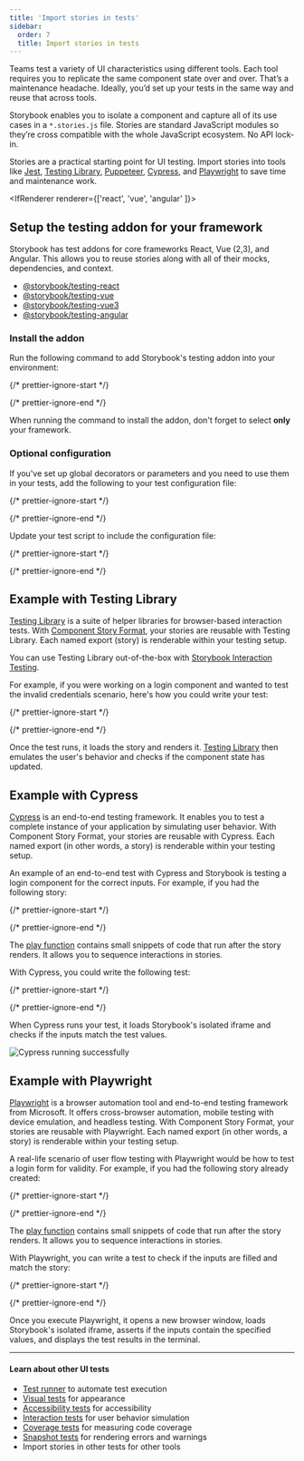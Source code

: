 ```yaml
---
title: 'Import stories in tests'
sidebar:
  order: 7
  title: Import stories in tests
---
```


Teams test a variety of UI characteristics using different tools. Each tool requires you to replicate the same component state over and over. That’s a maintenance headache. Ideally, you’d set up your tests in the same way and reuse that across tools.

Storybook enables you to isolate a component and capture all of its use cases in a `*.stories.js` file. Stories are standard JavaScript modules so they’re cross compatible with the whole JavaScript ecosystem. No API lock-in.

Stories are a practical starting point for UI testing. Import stories into tools like [Jest](https://jestjs.io/), [Testing Library](https://testing-library.com/), [Puppeteer](https://pptr.dev/), [Cypress](https://www.cypress.io/), and [Playwright](https://playwright.dev/) to save time and maintenance work.

<IfRenderer renderer={['react', 'vue', 'angular' ]}>

## Setup the testing addon for your framework

Storybook has test addons for core frameworks React, Vue (2,3), and Angular. This allows you to reuse stories along with all of their mocks, dependencies, and context.

* [@storybook/testing-react](https://storybook.js.org/addons/@storybook/testing-react)
* [@storybook/testing-vue](https://storybook.js.org/addons/@storybook/testing-vue)
* [@storybook/testing-vue3](https://storybook.js.org/addons/@storybook/testing-vue3)
* [@storybook/testing-angular](https://storybook.js.org/addons/@storybook/testing-angular)

### Install the addon

Run the following command to add Storybook's testing addon into your environment:

{/* prettier-ignore-start */}

<CodeSnippets path="storybook-testing-addon-install.md" />

{/* prettier-ignore-end */}

<Callout variant="info" icon="💡">

  When running the command to install the addon, don't forget to select **only** your framework.

</Callout>

### Optional configuration

If you've set up global decorators or parameters and you need to use them in your tests, add the following to your test configuration file:

{/* prettier-ignore-start */}

<CodeSnippets path="storybook-testing-addon-optional-config.md" />

{/* prettier-ignore-end */}

Update your test script to include the configuration file:

{/* prettier-ignore-start */}

<CodeSnippets path="storybook-testing-addon-optional-config-scripts.md" />

{/* prettier-ignore-end */}

## Example with Testing Library

[Testing Library](https://testing-library.com/) is a suite of helper libraries for browser-based interaction tests. With [Component Story Format](../api/stories/csf.mdx), your stories are reusable with Testing Library. Each named export (story) is renderable within your testing setup.

<Callout variant="info" icon="💡">

  You can use Testing Library out-of-the-box with [Storybook Interaction Testing](./interaction-testing.mdx).

</Callout>

For example, if you were working on a login component and wanted to test the invalid credentials scenario, here's how you could write your test:

{/* prettier-ignore-start */}

<CodeSnippets path="component-test-with-testing-library.md" />

{/* prettier-ignore-end */}

Once the test runs, it loads the story and renders it. [Testing Library](https://testing-library.com/) then emulates the user's behavior and checks if the component state has updated.


</IfRenderer>

## Example with Cypress

[Cypress](https://www.cypress.io/) is an end-to-end testing framework. It enables you to test a complete instance of your application by simulating user behavior. With Component Story Format, your stories are reusable with Cypress. Each named export (in other words, a story) is renderable within your testing setup.

An example of an end-to-end test with Cypress and Storybook is testing a login component for the correct inputs. For example, if you had the following story:

{/* prettier-ignore-start */}

<CodeSnippets path="login-form-with-play-function.md" />

{/* prettier-ignore-end */}

<Callout variant="info" icon="💡">

  The [play function](../writing-stories/play-function.mdx) contains small snippets of code that run after the story renders. It allows you to sequence interactions in stories.

</Callout>

With Cypress, you could write the following test:

{/* prettier-ignore-start */}

<CodeSnippets path="component-cypress-test.md" />

{/* prettier-ignore-end */}

When Cypress runs your test, it loads Storybook's isolated iframe and checks if the inputs match the test values.

![Cypress running successfully](../_assets/writing-tests/cypress-success-run-tests-optimized.png)

## Example with Playwright

[Playwright](https://playwright.dev/) is a browser automation tool and end-to-end testing framework from Microsoft. It offers cross-browser automation, mobile testing with device emulation, and headless testing. With Component Story Format, your stories are reusable with Playwright. Each named export (in other words, a story) is renderable within your testing setup.

A real-life scenario of user flow testing with Playwright would be how to test a login form for validity. For example, if you had the following story already created:

{/* prettier-ignore-start */}

<CodeSnippets path="login-form-with-play-function.md" />

{/* prettier-ignore-end */}

<Callout variant="info" icon="💡">

  The [play function](../writing-stories/play-function.mdx) contains small snippets of code that run after the story renders. It allows you to sequence interactions in stories.

</Callout>

With Playwright, you can write a test to check if the inputs are filled and match the story:

{/* prettier-ignore-start */}

<CodeSnippets path="component-playwright-test.md" />

{/* prettier-ignore-end */}

Once you execute Playwright, it opens a new browser window, loads Storybook's isolated iframe, asserts if the inputs contain the specified values, and displays the test results in the terminal.

***

#### Learn about other UI tests

* [Test runner](./test-runner.mdx) to automate test execution
* [Visual tests](./visual-testing.mdx) for appearance
* [Accessibility tests](./accessibility-testing.mdx) for accessibility
* [Interaction tests](./interaction-testing.mdx) for user behavior simulation
* [Coverage tests](./test-coverage.mdx) for measuring code coverage
* [Snapshot tests](./snapshot-testing.mdx) for rendering errors and warnings
* Import stories in other tests for other tools
